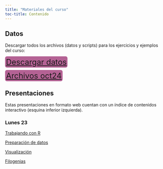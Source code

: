 ```yaml
---
title: "Materiales del curso"
toc-title: Contenido
---
```


## Datos 

Descargar todos los archivos (datos y scripts) para los ejercicios y ejemplos del curso:

[️[Descargar datos](archivos-ej/datoscurso.zip)]{style="font-size: 1.6rem; background-color: #b46294; 	padding: 3px;	border-radius: 6px; text-align: center;"}

[️[Archivos oct24](archivos-ej/archivos_martes24.zip)]{style="font-size: 1.6rem; background-color: #b46294; 	padding: 3px;	border-radius: 6px; text-align: center;"}

## Presentaciones

Estas presentaciones en formato web cuentan con un índice de contenidos interactivo (esquina inferior izquierda).

### Lunes 23

[Trabajando con R](presentaciones/01_trabajando-con-R.qmd){.external target="_blank"}

[Preparación de datos ](presentaciones/02_preparacion-de-datos.qmd){.external target="_blank"}

[Visualización](presentaciones/03_visualización.qmd){.external target="_blank"}

[Filogenias](presentaciones/04_filogenias.qmd){.external target="_blank"}